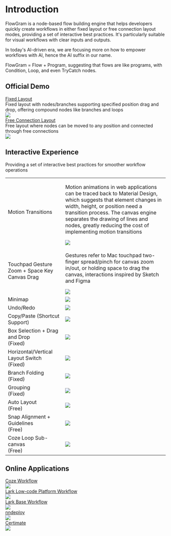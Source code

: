 # Introduction

FlowGram is a node-based flow building engine that helps developers quickly create workflows in either fixed layout or free connection layout modes, providing a set of interactive best practices. It's particularly suitable for visual workflows with clear inputs and outputs.

In today's AI-driven era, we are focusing more on how to empower workflows with AI, hence the AI suffix in our name.

<div className="rs-highlight">
  FlowGram = Flow + Program, suggesting that flows are like programs, with
  Condition, Loop, and even TryCatch nodes.
</div>

## Official Demo

<div style={{ marginTop: 16, display: "flex", gap: 8 }}>
  <div>
    <div>
      <a
        className="rs-link"
        href="/en/examples/fixed-layout/fixed-feature-overview.html"
      >
        Fixed Layout
      </a>
    </div>
    <div className="rs-tip" style={{ height: 84 }}>
      Fixed layout with nodes/branches supporting specified position drag and
      drop, offering compound nodes like branches and loops
    </div>
    <div>
      <img loading="lazy" src="/fixed-layout/fixed-layout-demo.gif" />
    </div>
  </div>
  <div>
    <div>
      <a
        className="rs-link"
        href="/en/examples/free-layout/free-feature-overview.html"
      >
        Free Connection Layout
      </a>
    </div>
    <div className="rs-tip" style={{ height: 84 }}>
      Free layout where nodes can be moved to any position and connected through
      free connections
    </div>
    <div>
      <img loading="lazy" src="/free-layout/free-layout-demo.gif" />
    </div>
  </div>
</div>

## Interactive Experience

Providing a set of interactive best practices for smoother workflow operations

<table className="rs-table">
  <tr>
    <td>Motion Transitions</td>
    <td>
      <p>
        Motion animations in web applications can be traced back to Material
        Design, which suggests that element changes in width, height, or
        position need a transition process. The canvas engine separates the
        drawing of lines and nodes, greatly reducing the cost of implementing
        motion transitions
      </p>
      <div className="rs-center">
        <img loading="lazy" src="/common/motion.gif" />
      </div>
    </td>
  </tr>
  <tr>
    <td>Touchpad Gesture Zoom + Space Key Canvas Drag</td>
    <td>
      <p>
        Gestures refer to Mac touchpad two-finger spread/pinch for canvas zoom
        in/out, or holding space to drag the canvas, interactions inspired by
        Sketch and Figma
      </p>
      <div className="rs-center">
        <img loading="lazy" src="/common/touch-pad.gif" />
      </div>
    </td>
  </tr>
  <tr>
    <td>Minimap</td>
    <td>
      <div className="rs-center">
        <img loading="lazy" src="/fixed-layout/minimap.gif" />
      </div>
    </td>
  </tr>
  <tr>
    <td>Undo/Redo</td>
    <td>
      <div className="rs-center">
        <img loading="lazy" src="/fixed-layout/redo-undo.gif" />
      </div>
    </td>
  </tr>
  <tr>
    <td>Copy/Paste (Shortcut Support)</td>
    <td>
      <div className="rs-center">
        <img loading="lazy" src="/fixed-layout/copypaste.gif" />
      </div>
    </td>
  </tr>
  <tr>
    <td>
      <div>
        <div>Box Selection + Drag and Drop</div>
        <div>(Fixed)</div>
      </div>
    </td>
    <td>
      <div className="rs-center">
        <div className="rs-center">
          <img loading="lazy" src="/fixed-layout/dragdrop.gif" />
        </div>
      </div>
    </td>
  </tr>
  <tr>
    <td>
      <div>Horizontal/Vertical Layout Switch</div>
      <div>(Fixed)</div>
    </td>
    <td>
      <div className="rs-center">
        <img loading="lazy" src="/fixed-layout/layout-change.gif" />
      </div>
    </td>
  </tr>
  <tr>
    <td>
      <div>Branch Folding</div>
      <div>(Fixed)</div>
    </td>
    <td>
      <div className="rs-center">
        <img loading="lazy" src="/fixed-layout/fold.gif" />
      </div>
    </td>
  </tr>
  <tr>
    <td>
      <div>Grouping</div>
      <div>(Fixed)</div>
    </td>
    <td>
      <div className="rs-center">
        <img loading="lazy" src="/fixed-layout/group.gif" />
      </div>
    </td>
  </tr>
  <tr>
    <td>
      Auto Layout
      <div>(Free)</div>
    </td>
    <td>
      <div className="rs-center">
        <img loading="lazy" src="/free-layout/autolayout.gif" />
      </div>
    </td>
  </tr>
  <tr>
    <td>
      Snap Alignment + Guidelines
      <div>(Free)</div>
    </td>
    <td>
      <div className="rs-center">
        <img loading="lazy" src="/free-layout/snap.gif" />
      </div>
    </td>
  </tr>
  <tr>
    <td>
      Coze Loop Sub-canvas
      <div>(Free)</div>
    </td>
    <td>
      <div className="rs-center">
        <img loading="lazy" src="/free-layout/loop.gif" />
      </div>
    </td>
  </tr>
</table>

## Online Applications

<div style={{ marginTop: 16, display: "flex", gap: 8, flexWrap: 'wrap' }}>
  <div style={{flex: '0 0 30%', boxSizing: 'border-box'}}>
    <div>
      <a
        className="rs-link"
        href="https://www.coze.com/open/docs/guides/workflow"
        target="_blank"
      >
        Coze Workflow
      </a>
    </div>
    <div>
      <img loading="lazy" src="/ref-coze-en.png" />
    </div>
  </div>
  <div style={{flex: '0 0 30%', boxSizing: 'border-box'}}>
    <a
      className="rs-link"
      href="https://ae.feishu.cn/hc/zh-CN/articles/120610822514"
      target="_blank"
    >
      Lark Low-code Platform Workflow
    </a>
    <div>
      <img loading="lazy" src="/ref-apaas-en.png" />
    </div>
  </div>
  <div style={{flex: '0 0 30%', boxSizing: 'border-box'}}>
    <a
      className="rs-link"
      href="https://www.feishu.cn/hc/en-US/articles/908751305974-overview-of-workflow-in-base"
      target="_blank"
    >
      Lark Base Workflow
    </a>
    <div>
      <img loading="lazy" src="/ref-bitable-en.png" />
    </div>
  </div>
  <div style={{flex: '0 0 30%', boxSizing: 'border-box'}}>
    <a className="rs-link" href="https://github.com/NNDeploy/nndeploy" target="_blank" >
      nndeploy
    </a>
    <div>
      <img loading="lazy" src="/ref-nndeploy.png"/>
    </div>
  </div>
  <div style={{flex: '0 0 30%', boxSizing: 'border-box'}}>
    <a className="rs-link" href="https://github.com/certimate-go/certimate" target="_blank" >
      Certimate
    </a>
    <div>
      <img loading="lazy" src="/ref-certimate.png"/>
    </div>
  </div>
</div>
